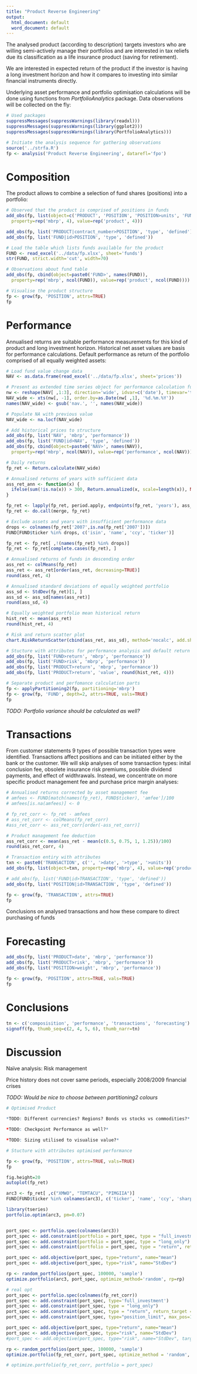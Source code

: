 ```yaml
---
title: "Product Reverse Engineering"
output:
  html_document: default
  word_document: default
---
```


The analysed product (according to  description) targets investors who are willing semi-actively manage their portfolios and are interested in tax reliefs due its classification as a life insurance product (saving for retirement). 

We are interested in expected return of the product if the investor is having a long investment horizon and how it compares to investing into similar financial instruments directly.

Underlying asset performance and portfolio optimisation calculations will be done using functions from *PortfolioAnalytics* package. Data observations will be collected on the fly:

```r
# Used packages
suppressMessages(suppressWarnings(library(readxl)))
suppressMessages(suppressWarnings(library(ggplot2)))
suppressMessages(suppressWarnings(library(PortfolioAnalytics)))

# Initiate the analysis sequence for gathering observations
source('../strfa.R')
fp <- analysis('Product Reverse Engineering', datarefl='fpo')
```

# Composition
The product allows to combine a selection of fund shares (positions) into a portfolio:

```r
# Observed that the product is comprised of positions in funds
add_obs(fp, list(object=c('PRODUCT', 'POSITION', 'POSITION>units', 'FUND'),
  property=rep('mbrp', 4), value=rep('product', 4)))

add_obs(fp, list('PRODUCT|contract_number>POSITION', 'type', 'defined'))
add_obs(fp, list('FUND|id>POSITION', 'type', 'defined'))

# Load the table which lists funds available for the product
FUND <- read_excel('../data/fp.xlsx', sheet='funds')
str(FUND, strict.width='cut', width=70)

# Observations about fund table
add_obs(fp, cbind(object=paste0('FUND>', names(FUND)),
  property=rep('mbrp', ncol(FUND)), value=rep('product', ncol(FUND))))

# Visualise the product structure
fp <- grow(fp, 'POSITION', attrs=TRUE)
fp
```

# Performance
Annualised returns are suitable performance measurements for this kind of product and long investment horizon. Historical net asset values are basis for performance calculations. Default performance as return of the portfolio comprised of all equally weighted assets:

```r
# Load fund value change data
NAV <- as.data.frame(read_excel('../data/fp.xlsx', sheet='prices'))

# Present as extended time series object for performance calculation functions
nw <- reshape(NAV[ ,1:3], direction='wide', idvar=c('date'), timevar='ticker')
NAV_wide <- xts(nw[, -1], order.by=as.Date(nw[ ,1], '%d.%m.%Y'))
names(NAV_wide) <- gsub('nav.', '', names(NAV_wide))

# Populate NA with previous value
NAV_wide <- na.locf(NAV_wide)

# Add historical prices to structure
add_obs(fp, list('NAV', 'mbrp', 'performance'))
add_obs(fp, list('FUND|id>NAV', 'type', 'defined'))
add_obs(fp, cbind(object=paste0('NAV>', names(NAV)),
  property=rep('mbrp', ncol(NAV)), value=rep('performance', ncol(NAV))))

# Daily returns
fp_ret <- Return.calculate(NAV_wide)

# Annualised returns of years with sufficient data
ass_ret_ann <- function(x) {
  ifelse(sum(!is.na(x)) > 300, Return.annualized(x, scale=length(x)), NA)
}

fp_ret <- lapply(fp_ret, period.apply, endpoints(fp_ret, 'years'), ass_ret_ann)
fp_ret <- do.call(merge, fp_ret)

# Exclude assets and years with insufficient performance data
drops <- colnames(fp_ret['2007',is.na(fp_ret['2007'])])
FUND[FUND$ticker %in% drops, c('isin', 'name', 'ccy', 'ticker')]

fp_ret <- fp_ret[ ,!(names(fp_ret) %in% drops)]
fp_ret <- fp_ret[complete.cases(fp_ret), ]

# Annualised returns of funds in descending order 
ass_ret <- colMeans(fp_ret)
ass_ret <- ass_ret[order(ass_ret, decreasing=TRUE)] 
round(ass_ret, 4)

# Annualised standard deviations of equally weighted portfolio
ass_sd <- StdDev(fp_ret)[1, ]
ass_sd <- ass_sd[names(ass_ret)]
round(ass_sd, 4)

# Equally weighted portfolio mean historical return
hist_ret <- mean(ass_ret)
round(hist_ret, 4)

# Risk and return scatter plot
chart.RiskReturnScatter(cbind(ass_ret, ass_sd), method='nocalc', add.sharpe=NA)

# Stucture with attributes for performance analysis and default return
add_obs(fp, list('FUND>return', 'mbrp', 'performance'))
add_obs(fp, list('FUND>risk', 'mbrp', 'performance'))
add_obs(fp, list('PRODUCT>return', 'mbrp', 'performance'))
add_obs(fp, list('PRODUCT>return', 'value', round(hist_ret, 4)))

# Separate product and perfomance calculation parts
fp <- applyPartitioning2(fp, partitioning='mbrp')
fp <- grow(fp, 'FUND', depth=2, attrs=TRUE, vals=TRUE)
fp
```

*TODO: Portfolio variance should be calculated as well?*

# Transactions
From customer statements 9 types of possible transaction types were identified. Transactions affect positions and can be initiated either by the bank or the customer. We will skip analyses of some transaction types: inital conclusion fee, obsolete insurance risk premiums, possible dividend payments, and effect of widthrawals. Instead, we concentrate on more specific product management fee and purchase price margin analyses:

```r
# Annualised returns corrected by asset management fee
# amfees <- FUND[match(names(fp_ret), FUND$ticker), 'amfee']/100
# amfees[is.na(amfees)] <- 0

# fp_ret_corr <- fp_ret - amfees
# ass_ret_corr <- colMeans(fp_ret_corr)
#ass_ret_corr <- ass_ret_corr[order(-ass_ret_corr)]

# Product management fee deduction
ass_ret_corr <- mean(ass_ret - mean(c(0.5, 0.75, 1, 1.25))/100)
round(ass_ret_corr, 4)

# Transaction entiry with attributes
txn <- paste0('TRANSACTION', c('', '>date', '>type', '>units'))
add_obs(fp, list(object=txn, property=rep('mbrp', 4), value=rep('product', 4)))

# add_obs(fp, list('FUND|id>TRANSACTION', 'type', 'defined'))
add_obs(fp, list('POSITION|id>TRANSACTION', 'type', 'defined'))

fp <- grow(fp, 'TRANSACTION', attrs=TRUE)
fp
```

Conclusions on analysed transactions and how these compare to direct purchasing of funds

# Forecasting
```r
add_obs(fp, list('PRODUCT>date', 'mbrp', 'performance'))
add_obs(fp, list('PRODUCT>risk', 'mbrp', 'performance'))
add_obs(fp, list('POSITION>weight', 'mbrp', 'performance'))

fp <- grow(fp, 'POSITION', attrs=TRUE, vals=TRUE)
fp
```


# Conclusions
```r
tn <- c('composisition', 'performance', 'transactions', 'forecasting')
signoff(fp, thumb_seq=c(2, 4, 5, 6), thumb_narr=tn)
```

# Discussion
Naïve analysis: Risk management

Price history does not cover same periods, especially 2008/2009 financial crises

*TODO: Would be nice to choose between partitioning2 colours*
```r
# Optimised Product

*TODO: Different currencies? Regions? Bonds vs stocks vs commodities?*

*TODO: Checkpoint Performance as well?*

*TODO: Sizing utilised to visualise value?*

# Stucture with attributes optimised performance

fp <- grow(fp, 'POSITION', attrs=TRUE, vals=TRUE)
fp

fig.height=20
autoplot(fp_ret)

arc3 <- fp_ret[ ,c("XMWO", "TEMTACU", "PIMGIIA")]
FUND[FUND$ticker %in% colnames(arc3), c('ticker', 'name', 'ccy', 'sharpe', 'stdev')]

library(tseries)
portfolio.optim(arc3, pm=0.07)


port_spec <- portfolio.spec(colnames(arc3))
port_spec <- add.constraint(portfolio = port_spec, type = "full_investment")
port_spec <- add.constraint(portfolio = port_spec, type = "long_only")
port_spec <- add.constraint(portfolio = port_spec, type = "return", return_target = 0.07)

port_spec <- add.objective(port_spec, type="return", name="mean")
port_spec <- add.objective(port_spec, type="risk", name="StdDev")

rp <- random_portfolios(port_spec, 100000, 'sample')
optimize.portfolio(arc3, port_spec, optimize_method='random', rp=rp)

# real opt
port_spec <- portfolio.spec(colnames(fp_ret_corr))
port_spec <- add.constraint(port_spec, type='full_investment')
port_spec <- add.constraint(port_spec, type = "long_only")
port_spec <- add.constraint(port_spec, type = "return", return_target = 0.07)
port_spec <- add.constraint(port_spec, type="position_limit", max_pos=10)

port_spec <- add.objective(port_spec, type="return", name="mean")
port_spec <- add.objective(port_spec, type="risk", name="StdDev")
#port_spec <- add.objective(port_spec, type="risk", name="StdDev", target=0.1)

rp <- random_portfolios(port_spec, 100000, 'sample')
optimize.portfolio(fp_ret_corr, port_spec, optimize_method = 'random', rp=rp)

# optimize.portfolio(fp_ret_corr, portfolio = port_spec)

```

